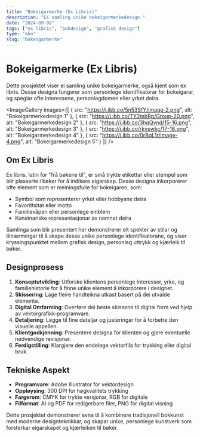 ```yaml
---
title: "Bokeigarmerke (Ex Libris)"
description: "Ei samling unike bokeigarmerkedesign."
date: "2024-09-08"
tags: ["ex libris", "bokdesign", "grafisk design"]
type: "aho"
slug: "bokeigarmerke"
---
```


# Bokeigarmerke (Ex Libris)

Dette prosjektet viser ei samling unike bokeigarmerke, også kjent som ex libris. Desse designa fungerer som personlege identifikatorar for bokeigarar, og speglar ofte interessene, personlegdomen eller yrket deira.

<ImageGallery
  images={[
    { src: "https://i.ibb.co/5n53SfY/image-2.png", alt: "Bokeigarmerkedesign 1" },
    { src: "https://i.ibb.co/TY2mbRp/Group-20.png", alt: "Bokeigarmerkedesign 2" },
    { src: "https://i.ibb.co/3hqQvnd/15-16.png", alt: "Bokeigarmerkedesign 3" },
    { src: "https://i.ibb.co/rkvswkc/17-18.png", alt: "Bokeigarmerkedesign 4" },
    { src: "https://i.ibb.co/0rBqL1r/image-4.png", alt: "Bokeigarmerkedesign 5" }
  ]}
/>

## Om Ex Libris

Ex libris, latin for "frå bøkene til", er små trykte etikettar eller stempel som blir plasserte i bøker for å indikere eigarskap. Desse designa inkorporerer ofte element som er meiningsfulle for bokeigaren, som:

- Symbol som representerer yrket eller hobbyane deira
- Favorittsitat eller motto
- Familievåpen eller personlege emblem
- Kunstnariske representasjonar av namnet deira

Samlinga som blir presentert her demonstrerer eit spekter av stilar og tilnærmingar til å skape desse unike personlege identifikatorane, og viser kryssingspunktet mellom grafisk design, personleg uttrykk og kjærleik til bøker.

## Designprosess

1. **Konseptutvikling**: Utforske klientens personlege interesser, yrke, og familiehistorie for å finne unike element å inkorporere i designet.
2. **Skissering**: Lage fleire handteikna utkast basert på dei utvalde elementa.
3. **Digital Omforming**: Overføre dei beste skissene til digital form ved hjelp av vektorgrafikk-programvare.
4. **Detaljering**: Legge til fine detaljar og justeringar for å forbetre den visuelle appellen.
5. **Klientgodkjenning**: Presentere designa for klienten og gjere eventuelle nødvendige revisjonar.
6. **Ferdigstilling**: Klargjere den endelege vektorfila for trykking eller digital bruk.

## Tekniske Aspekt

- **Programvare**: Adobe Illustrator for vektordesign
- **Oppløysing**: 300 DPI for høgkvalitets trykking
- **Fargerom**: CMYK for trykte versjonar, RGB for digitale
- **Filformat**: AI og PDF for redigerbare filer, PNG for digital visning

Dette prosjektet demonstrerer evna til å kombinere tradisjonell bokkunst med moderne designteknikkar, og skapar unike, personlege kunstverk som forsterkar eigarskapet og kjærleiken til bøker.

